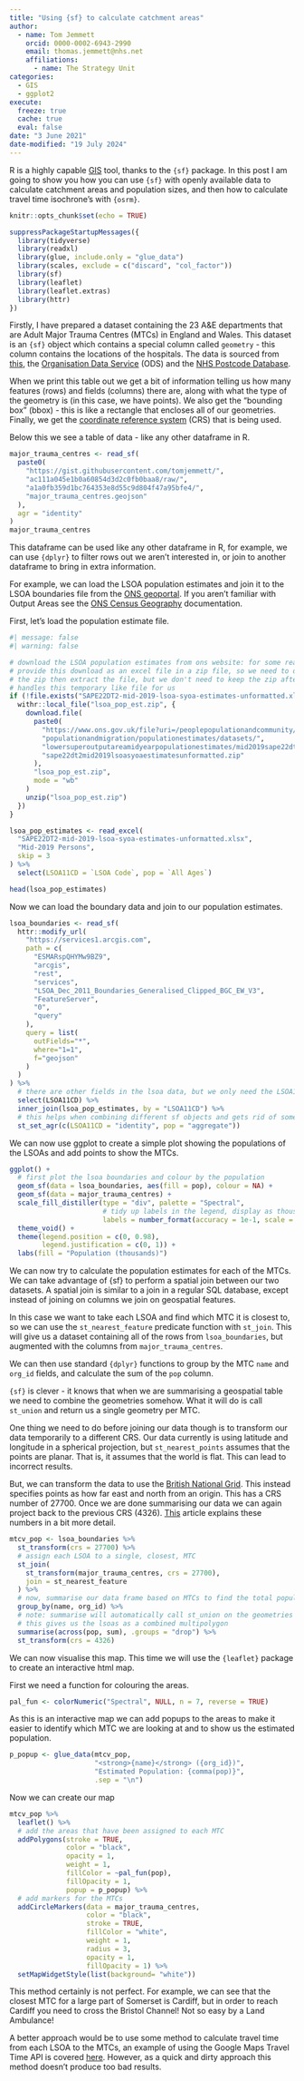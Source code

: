 ```yaml
---
title: "Using {sf} to calculate catchment areas"
author:
  - name: Tom Jemmett
    orcid: 0000-0002-6943-2990
    email: thomas.jemmett@nhs.net
    affiliations:
      - name: The Strategy Unit
categories:
  - GIS
  - ggplot2
execute: 
  freeze: true
  cache: true
  eval: false
date: "3 June 2021"
date-modified: "19 July 2024"
---
```


R is a highly capable [GIS][gis] tool, thanks to the `{sf}` package.
In this post I am going to show you how you can use `{sf}` with openly available
data to calculate catchment areas and population sizes, and then how to
calculate travel time isochrone’s with `{osrm}`. 

```r
knitr::opts_chunk$set(echo = TRUE)

suppressPackageStartupMessages({
  library(tidyverse)
  library(readxl)
  library(glue, include.only = "glue_data")
  library(scales, exclude = c("discard", "col_factor"))
  library(sf)
  library(leaflet)
  library(leaflet.extras)
  library(httr)
})
```

Firstly, I have prepared a dataset containing the 23 A&E departments that are
Adult Major Trauma Centres (MTCs) in England and Wales. This dataset is an
`{sf}` object which contains a special column called `geometry` - this column
contains the locations of the hospitals. The data is sourced from
[this][mts_map], the [Organisation Data Service][ods] (ODS) and the
[NHS Postcode Database][nhspd].

When we print this table out we get a bit of information telling us how many
features (rows) and fields (columns) there are, along with what the type of
the geometry is (in this case, we have points). We also get the "bounding box"
(bbox) - this is like a rectangle that encloses all of our geometries. Finally,
we get the [coordinate reference system][crs] (CRS) that is being used.

Below this we see a table of data - like any other dataframe in R.

```r
major_trauma_centres <- read_sf(
  paste0(
    "https://gist.githubusercontent.com/tomjemmett/",
    "ac111a045e1b0a60854d3d2c0fb0baa8/raw/",
    "a1a0fb359d1bc764353e8d55c9d804f47a95bfe4/",
    "major_trauma_centres.geojson"
  ),
  agr = "identity"
)
major_trauma_centres
```

This dataframe can be used like any other dataframe in R, for example, we can
use `{dplyr}` to filter rows out we aren't interested in, or join to another
dataframe to bring in extra information.

For example, we can load the LSOA population estimates and join it to the LSOA
boundaries file from the [ONS geoportal][lsoa_boundaries]. If you aren't
familiar with Output Areas see the [ONS Census Geography][oa] documentation.

First, let's load the population estimate file.

```r
#| message: false
#| warning: false

# download the LSOA population estimates from ons website: for some reason they
# provide this download as an excel file in a zip file, so we need to download
# the zip then extract the file, but we don't need to keep the zip after. withr
# handles this temporary like file for us
if (!file.exists("SAPE22DT2-mid-2019-lsoa-syoa-estimates-unformatted.xlsx")) {
  withr::local_file("lsoa_pop_est.zip", {
    download.file(
      paste0(
        "https://www.ons.gov.uk/file?uri=/peoplepopulationandcommunity/",
        "populationandmigration/populationestimates/datasets/",
        "lowersuperoutputareamidyearpopulationestimates/mid2019sape22dt2/",
        "sape22dt2mid2019lsoasyoaestimatesunformatted.zip"
      ),
      "lsoa_pop_est.zip",
      mode = "wb"
    )
    unzip("lsoa_pop_est.zip")
  })
}

lsoa_pop_estimates <- read_excel(
  "SAPE22DT2-mid-2019-lsoa-syoa-estimates-unformatted.xlsx",
  "Mid-2019 Persons",
  skip = 3
) %>%
  select(LSOA11CD = `LSOA Code`, pop = `All Ages`)

head(lsoa_pop_estimates)
```

Now we can load the boundary data and join to our population estimates.

```r
lsoa_boundaries <- read_sf(
  httr::modify_url(
    "https://services1.arcgis.com",
    path = c(
      "ESMARspQHYMw9BZ9",
      "arcgis",
      "rest",
      "services",
      "LSOA_Dec_2011_Boundaries_Generalised_Clipped_BGC_EW_V3",
      "FeatureServer",
      "0",
      "query"
    ),
    query = list(
      outFields="*",
      where="1=1",
      f="geojson"
    )
  )
) %>%
  # there are other fields in the lsoa data, but we only need the LSOA11CD field
  select(LSOA11CD) %>%
  inner_join(lsoa_pop_estimates, by = "LSOA11CD") %>%
  # this helps when combining different sf objects and gets rid of some messages
  st_set_agr(c(LSOA11CD = "identity", pop = "aggregate"))
```

We can now use ggplot to create a simple plot showing the populations of the
LSOAs and add points to show the MTCs.

```r
ggplot() +
  # first plot the lsoa boundaries and colour by the population
  geom_sf(data = lsoa_boundaries, aes(fill = pop), colour = NA) +
  geom_sf(data = major_trauma_centres) +
  scale_fill_distiller(type = "div", palette = "Spectral",
                       # tidy up labels in the legend, display as thousands
                       labels = number_format(accuracy = 1e-1, scale = 1e-3, suffix = "k")) +
  theme_void() +
  theme(legend.position = c(0, 0.98),
        legend.justification = c(0, 1)) +
  labs(fill = "Population (thousands)")
```

We can now try to calculate the population estimates for each of the MTCs. We
can take advantage of {sf} to perform a spatial join between our two datasets.
A spatial join is similar to a join in a regular SQL database, except instead of
joining on columns we join on geospatial features.

In this case we want to take each LSOA and find which MTC it is closest to, so
we can use the `st_nearest_feature` predicate function with `st_join`. This will
give us a dataset containing all of the rows from `lsoa_boundaries`, but
augmented with the columns from `major_trauma_centres`.

We can then use standard `{dplyr}` functions to group by the MTC `name` and
`org_id` fields, and calculate the sum of the `pop` column.

`{sf}` is clever - it knows that when we are summarising a geospatial table we
need to combine the geometries somehow. What it will do is call `st_union` and
return us a single geometry per MTC.

One thing we need to do before joining our data though is to transform our data
temporarily to a different CRS. Our data currently is using latitude and
longitude in a spherical projection, but `st_nearest_points` assumes that the
points are planar. That is, it assumes that the world is flat. This can lead to
incorrect results.

But, we can transform the data to use the [British National Grid][bng]. This
instead specifies points as how far east and north from an origin. This has a
CRS number of 27700. Once we are done summarising our data we can again
project back to the previous CRS (4326). [This][understanding_crs] article
explains these numbers in a bit more detail.

```r
mtcv_pop <- lsoa_boundaries %>%
  st_transform(crs = 27700) %>%
  # assign each LSOA to a single, closest, MTC
  st_join(
    st_transform(major_trauma_centres, crs = 27700),
    join = st_nearest_feature
  ) %>%
  # now, summarise our data frame based on MTCs to find the total population
  group_by(name, org_id) %>%
  # note: summarise will automatically call st_union on the geometries
  # this gives us the lsoas as a combined multipolygon
  summarise(across(pop, sum), .groups = "drop") %>%
  st_transform(crs = 4326)
```

We can now visualise this map. This time we will use the `{leaflet}` package to
create an interactive html map.

First we need a function for colouring the areas.

```r
pal_fun <- colorNumeric("Spectral", NULL, n = 7, reverse = TRUE)
```

As this is an interactive map we can add popups to the areas to make it easier
to identify which MTC we are looking at and to show us the estimated population.

```r
p_popup <- glue_data(mtcv_pop,
                     "<strong>{name}</strong> ({org_id})",
                     "Estimated Population: {comma(pop)}",
                     .sep = "\n")
```

Now we can create our map

```r
mtcv_pop %>%
  leaflet() %>%
  # add the areas that have been assigned to each MTC
  addPolygons(stroke = TRUE,
              color = "black",
              opacity = 1,
              weight = 1,
              fillColor = ~pal_fun(pop),
              fillOpacity = 1,
              popup = p_popup) %>%
  # add markers for the MTCs
  addCircleMarkers(data = major_trauma_centres,
                   color = "black",
                   stroke = TRUE,
                   fillColor = "white",
                   weight = 1,
                   radius = 3,
                   opacity = 1,
                   fillOpacity = 1) %>%
  setMapWidgetStyle(list(background= "white"))
```

This method certainly is not perfect. For example, we can see that the closest
MTC for a large part of Somerset is Cardiff, but in order to reach Cardiff you
need to cross the Bristol Channel! Not so easy by a Land Ambulance!

A better approach would be to use some method to calculate travel time from each
LSOA to the MTCs, an example of using the Google Maps Travel Time API is
covered [here][gapi_travel]. However, as a quick and dirty approach this method
doesn't produce too bad results.

[gis]: https://en.wikipedia.org/wiki/Geographic_information_system
[mts_map]: https://www.nhs.uk/NHSEngland/AboutNHSservices/Emergencyandurgentcareservices/Documents/2016/MTS-map.pdf
[ods]: https://digital.nhs.uk/services/organisation-data-service
[nhspd]: https://geoportal.statistics.gov.uk/datasets/nhs-postcode-directory-uk-full-november-2020
[crs]: https://en.wikipedia.org/wiki/Spatial_reference_system
[lsoa_boundaries]: https://geoportal.statistics.gov.uk/datasets/lower-layer-super-output-areas-december-2011-boundaries-super-generalised-clipped-bsc-ew-v3?geometry=-25.530%2C48.013%2C21.184%2C57.298
[oa]: https://www.ons.gov.uk/methodology/geography/ukgeographies/censusgeography#output-area-oa
[bng]: https://en.wikipedia.org/wiki/Ordnance_Survey_National_Grid
[understanding_crs]: https://www.earthdatascience.org/courses/earth-analytics/spatial-data-r/understand-epsg-wkt-and-other-crs-definition-file-types/
[gapi_travel]: https://hwangnyc.medium.com/calculating-travel-time-and-distance-using-google-maps-api-in-r-bbc5b74df066
